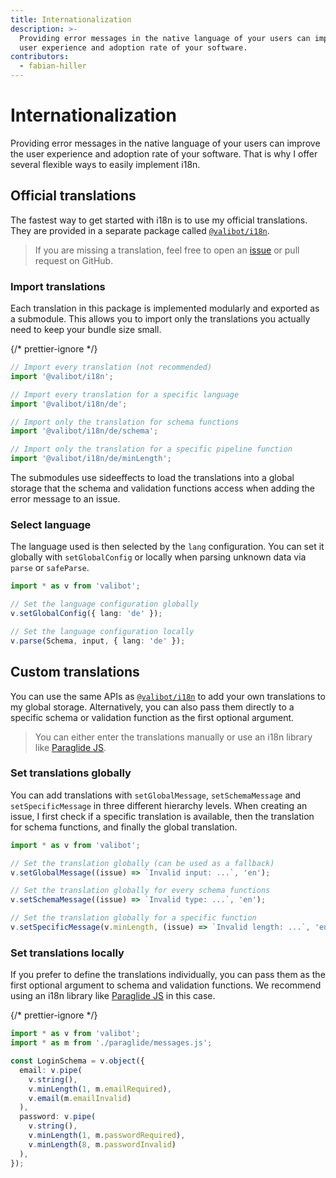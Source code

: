 ```yaml
---
title: Internationalization
description: >-
  Providing error messages in the native language of your users can improve the 
  user experience and adoption rate of your software.
contributors:
  - fabian-hiller
---
```



# Internationalization

Providing error messages in the native language of your users can improve the user experience and adoption rate of your software. That is why I offer several flexible ways to easily implement i18n.

## Official translations

The fastest way to get started with i18n is to use my official translations. They are provided in a separate package called [`@valibot/i18n`](https://github.com/fabian-hiller/valibot/tree/main/packages/i18n).

> If you are missing a translation, feel free to open an [issue](https://github.com/fabian-hiller/valibot/issues/new) or pull request on GitHub.

### Import translations

Each translation in this package is implemented modularly and exported as a submodule. This allows you to import only the translations you actually need to keep your bundle size small.

{/* prettier-ignore */}
```ts
// Import every translation (not recommended)
import '@valibot/i18n';

// Import every translation for a specific language
import '@valibot/i18n/de';

// Import only the translation for schema functions
import '@valibot/i18n/de/schema';

// Import only the translation for a specific pipeline function
import '@valibot/i18n/de/minLength';
```

The submodules use sideeffects to load the translations into a global storage that the schema and validation functions access when adding the error message to an issue.

### Select language

The language used is then selected by the `lang` configuration. You can set it globally with <Link href="/api/setGlobalConfig/">`setGlobalConfig`</Link> or locally when parsing unknown data via <Link href="/api/parse/">`parse`</Link> or <Link href="/api/safeParse/">`safeParse`</Link>.

```ts
import * as v from 'valibot';

// Set the language configuration globally
v.setGlobalConfig({ lang: 'de' });

// Set the language configuration locally
v.parse(Schema, input, { lang: 'de' });
```

## Custom translations

You can use the same APIs as [`@valibot/i18n`](https://github.com/fabian-hiller/valibot/tree/main/packages/i18n) to add your own translations to my global storage. Alternatively, you can also pass them directly to a specific schema or validation function as the first optional argument.

> You can either enter the translations manually or use an i18n library like [Paraglide JS](https://inlang.com/m/gerre34r/library-inlang-paraglideJs).

### Set translations globally

You can add translations with <Link href="/api/setGlobalMessage/">`setGlobalMessage`</Link>, <Link href="/api/setSchemaMessage/">`setSchemaMessage`</Link> and <Link href="/api/setSpecificMessage/">`setSpecificMessage`</Link> in three different hierarchy levels. When creating an issue, I first check if a specific translation is available, then the translation for schema functions, and finally the global translation.

```ts
import * as v from 'valibot';

// Set the translation globally (can be used as a fallback)
v.setGlobalMessage((issue) => `Invalid input: ...`, 'en');

// Set the translation globally for every schema functions
v.setSchemaMessage((issue) => `Invalid type: ...`, 'en');

// Set the translation globally for a specific function
v.setSpecificMessage(v.minLength, (issue) => `Invalid length: ...`, 'en');
```

### Set translations locally

If you prefer to define the translations individually, you can pass them as the first optional argument to schema and validation functions. We recommend using an i18n library like [Paraglide JS](https://inlang.com/m/gerre34r/library-inlang-paraglideJs) in this case.

{/* prettier-ignore */}
```ts
import * as v from 'valibot';
import * as m from './paraglide/messages.js';

const LoginSchema = v.object({
  email: v.pipe(
    v.string(),
    v.minLength(1, m.emailRequired),
    v.email(m.emailInvalid)
  ),
  password: v.pipe(
    v.string(),
    v.minLength(1, m.passwordRequired),
    v.minLength(8, m.passwordInvalid)
  ),
});
```
